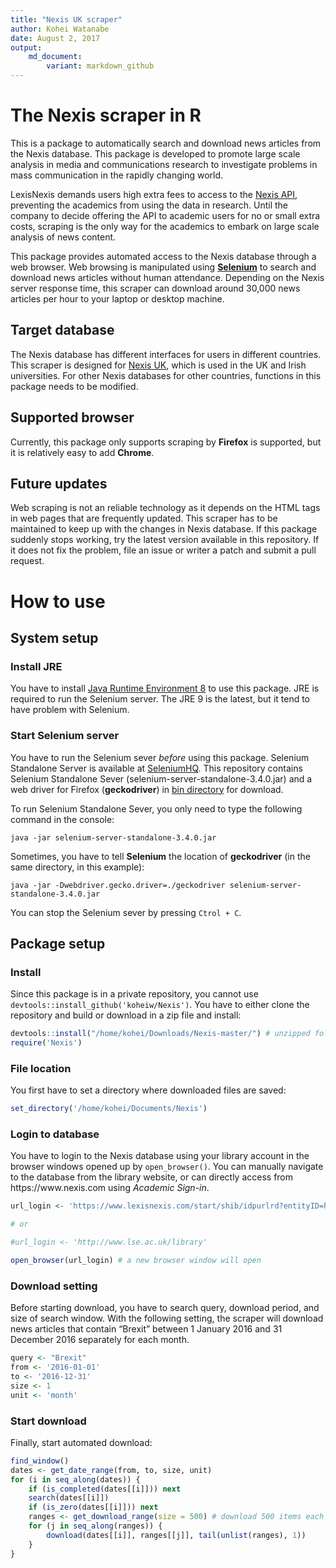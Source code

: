 ```yaml
---
title: "Nexis UK scraper"
author: Kohei Watanabe
date: August 2, 2017
output: 
    md_document:
        variant: markdown_github
---
```


# The Nexis scraper in R

This is a package to automatically search and download news articles from the Nexis database. This package is developed to promote large scale analysis in media and communications research to investigate problems in mass communication in the  rapidly changing world. 

LexisNexis demands users high extra fees to access to the [Nexis API](https://www.lexisnexis.com/webserviceskit/), preventing the academics from using the data in research. Until the company to decide offering the API to academic users for no or small extra costs, scraping is the only way for the academics to embark on large scale analysis of news content.

This package provides automated access to the Nexis database through a web browser. Web browsing is manipulated using [**Selenium**](http://www.seleniumhq.org/) to search and download news articles without human attendance. Depending on the Nexis server response time, this scraper can download around 30,000 news articles per hour to your laptop or desktop machine.

## Target database
The Nexis database has different interfaces for users in different countries. This scraper is designed for [Nexis UK](https://github.com/koheiw/Nexis/blob/master/img/screenshot.png), which is used in the UK and Irish universities. For other Nexis databases for other countries, functions in this package needs to be modified.

## Supported browser
Currently, this package only supports scraping by **Firefox** is supported, but it is relatively easy to add **Chrome**.

## Future updates 
Web scraping is not an reliable technology as it depends on the HTML tags in web pages that are frequently updated. This scraper has to be maintained to keep up with the changes in Nexis database. If this package suddenly stops working, try the latest version available in this repository. If it does not fix the problem, file an issue or writer a patch and submit a pull request.

# How to use

## System setup

### Install JRE
You have to install [Java Runtime Environment 8](http://www.oracle.com/technetwork/java/javase/downloads/jre8-downloads-2133155.html) to use this package. JRE is required to run the Selenium server. The JRE 9 is the latest, but it tend to have problem with Selenium.

### Start Selenium server
You have to run the Selenium sever *before* using this package. Selenium Standalone Server is available at [SeleniumHQ](http://www.seleniumhq.org/download/). This repository contains Selenium Standalone Sever (selenium-server-standalone-3.4.0.jar) and a web driver for Firefox (**geckodriver**) in [bin directory](https://github.com/koheiw/Nexis/tree/master/bin) for download.

To run Selenium Standalone Sever, you only need to type the following command in the console:
```
java -jar selenium-server-standalone-3.4.0.jar
```
Sometimes, you have to tell **Selenium** the location of **geckodriver** (in the same directory, in this example):
```
java -jar -Dwebdriver.gecko.driver=./geckodriver selenium-server-standalone-3.4.0.jar
```
You can stop the Selenium sever by pressing `Ctrol + C`.

## Package setup

### Install
Since this package is in a private repository, you cannot use `devtools::install_github('koheiw/Nexis')`. You have to either clone the repository and build or download in a zip file and install:

```r
devtools::install("/home/kohei/Downloads/Nexis-master/") # unzipped folder
require('Nexis')
```
### File location
You first have to set a directory where downloaded files are saved:

```r
set_directory('/home/kohei/Documents/Nexis')
```

### Login to database
You have to login to the Nexis database using your library account in the browser windows opened up by `open_browser()`. You can manually navigate to the database from the library website, or can directly access from https://www.nexis.com using *Academic Sign-in*.

```r
url_login <- 'https://www.lexisnexis.com/start/shib/idpurlrd?entityID=https%3A%2F%2Flse.ac.uk%2Fidp&requestUrl=https://www.lexisnexis.com/start/shib/oaAuth?RelayState=fedId=3;appToken=AAA556656083ACCF9BB3B0BEC6FDBB3A'

# or 

#url_login <- 'http://www.lse.ac.uk/library'

open_browser(url_login) # a new browser window will open
```

### Download setting
Before starting download, you have to search query, download period, and size of search window. With the following setting, the scraper will download news articles that contain "Brexit" between 1 January 2016 and 31 December 2016 separately for each month. 

```r

query <- "Brexit"
from <- '2016-01-01'
to <- '2016-12-31'
size <- 1
unit <- 'month'

```

### Start download
Finally, start automated download:
```r
find_window()
dates <- get_date_range(from, to, size, unit)
for (i in seq_along(dates)) {
    if (is_completed(dates[[i]])) next
    search(dates[[i]])
    if (is_zero(dates[[i]])) next
    ranges <- get_download_range(size = 500) # download 500 items each time
    for (j in seq_along(ranges)) {
        download(dates[[i]], ranges[[j]], tail(unlist(ranges), 1))
    }
}

```
